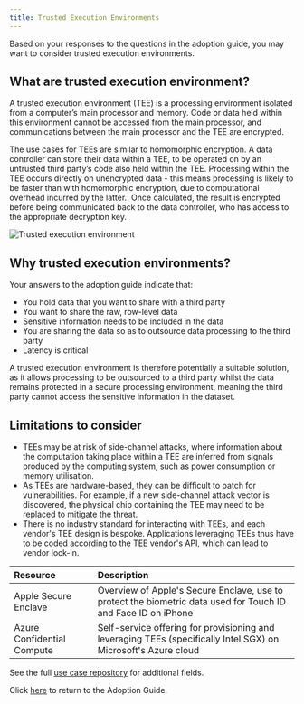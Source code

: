 ```yaml
---
title: Trusted Execution Environments
---
```



Based on your responses to the questions in the adoption guide, you may want to consider trusted execution environments.

## What are trusted execution environment?

A trusted execution environment (TEE) is a processing environment isolated from a computer’s main processor and memory. Code or data held within this environment cannot be accessed from the main processor, and communications between the main processor and the TEE are encrypted.

The use cases for TEEs are similar to homomorphic encryption. A data controller can store their data within a TEE, to be operated on by an untrusted third party’s code also held within the TEE. Processing within the TEE occurs directly on unencrypted data - this means processing is likely to be faster than with homomorphic encryption, due to computational overhead incurred by the latter.. Once calculated, the result is encrypted before being communicated back to the data controller, who has access to the appropriate decryption key.

![Trusted execution environment](./images/tee.png)

## Why trusted execution environments?

Your answers to the adoption guide indicate that:

- You hold data that you want to share with a third party
- You want to share the raw, row-level data
- Sensitive information needs to be included in the data
- You are sharing the data so as to outsource data processing to the third party
- Latency is critical

A trusted execution environment is therefore potentially a suitable solution, as it allows processing to be outsourced to a third party whilst the data remains protected in a secure processing environment, meaning the third party cannot access the sensitive information in the dataset.

## Limitations to consider

- TEEs may be at risk of side-channel attacks, where information about the computation taking place within a TEE are inferred from signals produced by the computing system, such as power consumption or memory utilisation.
- As TEEs are hardware-based, they can be difficult to patch for vulnerabilities. For example, if a new side-channel attack vector is discovered, the physical chip containing the TEE may need to be replaced to mitigate the threat.
- There is no industry standard for interacting with TEEs, and each vendor's TEE design is bespoke. Applications leveraging TEEs thus have to be coded according to the TEE vendor's API, which can lead to vendor lock-in.

<Collapse label="Technical resources">

| Resource                                                                                                                         | Description                                                                                                    |
| :------------------------------------------------------------------------------------------------------------------------------- | :------------------------------------------------------------------------------------------------------------- |
| <OutboundLink href="https://support.apple.com/en-gb/guide/security/sec59b0b31ff/web">Apple Secure Enclave</OutboundLink>         | Overview of Apple's Secure Enclave, use to protect the biometric data used for Touch ID and Face ID on iPhone  |
| <OutboundLink href="https://azure.microsoft.com/en-us/solutions/confidential-compute/">Azure Confidential Compute</OutboundLink> | Self-service offering for provisioning and leveraging TEEs (specifically Intel SGX) on Microsoft's Azure cloud |

</Collapse>

<Collapse label="Use Cases">
  See the full <a href="/repository">use case repository</a> for additional
  fields.
  <AdoptionGuideRepositoryTable pet="tee" />
</Collapse>

Click [here](/adoption-guide) to return to the Adoption Guide.

